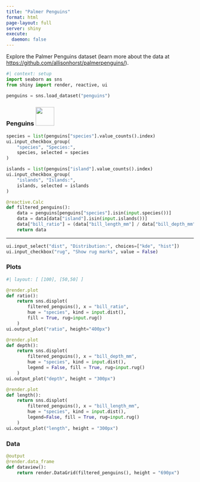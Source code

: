 ```yaml
---
title: "Palmer Penguins"
format: html
page-layout: full
server: shiny
execute:
  daemon: false
---
```


Explore the Palmer Penguins dataset (learn more about the data at <https://github.com/allisonhorst/palmerpenguins/>).

```python
#| context: setup
import seaborn as sns
from shiny import render, reactive, ui

penguins = sns.load_dataset("penguins")
```


::: {.panel-sidebar}

### Penguins ![](images/penguins.png){width=50px}

```python
species = list(penguins["species"].value_counts().index)
ui.input_checkbox_group(
    "species", "Species:", 
    species, selected = species
)

islands = list(penguins["island"].value_counts().index)
ui.input_checkbox_group(
    "islands", "Islands:", 
    islands, selected = islands
)

@reactive.Calc
def filtered_penguins():
    data = penguins[penguins["species"].isin(input.species())]
    data = data[data["island"].isin(input.islands())]
    data["bill_ratio"] = (data["bill_length_mm"] / data["bill_depth_mm"])
    return data
```

***

```python
ui.input_select("dist", "Distribution:", choices=["kde", "hist"])
ui.input_checkbox("rug", "Show rug marks", value = False)
```

:::

::: {.panel-tabset}

### Plots

```python
#| layout: [ [100], [50,50] ]

@render.plot
def ratio():
    return sns.displot(
        filtered_penguins(), x = "bill_ratio", 
        hue = "species", kind = input.dist(), 
        fill = True, rug=input.rug()
    )
ui.output_plot("ratio", height="400px")

@render.plot
def depth():
    return sns.displot(
        filtered_penguins(), x = "bill_depth_mm", 
        hue = "species", kind = input.dist(), 
        legend = False, fill = True, rug=input.rug()
    )
ui.output_plot("depth", height = "300px")

@render.plot
def length():
    return sns.displot(
        filtered_penguins(), x = "bill_length_mm", 
        hue = "species", kind = input.dist(), 
        legend=False, fill = True, rug=input.rug()
    )
ui.output_plot("length", height = "300px")
```

### Data

```python
@output
@render.data_frame
def dataview():
    return render.DataGrid(filtered_penguins(), height = "690px")
```

:::


```{=html}
<style type="text/css">
.shiny-input-select {
    margin-bottom: 12px;
}
</style>
```

